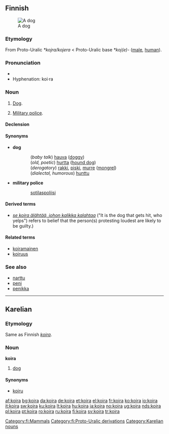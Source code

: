 {{wikipedia|lang=fi}}
==Finnish==
[[Image:CARMELO LEMON BEAGLE.jpg|thumb|A dog]]

===Etymology===
From Proto-Uralic ''*kojra/kojera'' < Proto-Uralic base ''*koj(e)-'' ([[male]], [[human]]).

===Pronunciation===
*{{IPA|lang=fi|/ˈkoirɑ/}}
*Hyphenation: koi·ra

===Noun===
{{fi-noun|koir|type=koira}}

# [[dog|Dog]].
# {{military slang|lang=fi}} [[military police|Military police]].

====Declension====
{{fi-decl-koira|koir}}

====Synonyms====
*'''dog'''
::(''baby talk'') [[hauva]] ([[doggy]])
::(''old, poetic'') [[hurtta]] ([[hound dog]])
::(''derogatory'') [[rakki]], [[piski]], [[murre]] ([[mongrel]])
::(''dialectal, humorous'') [[hunttu]]
*'''military police'''
::[[sotilaspoliisi]]

====Derived terms====
*''[[se koira älähtää, johon kalikka kalahtaa]]'' ("It is the dog that gets hit, who yelps") refers to belief that the person(s) protesting loudest are likely to be guilty.)

====Related terms====
*[[koiramainen]]
*[[koiruus]]

===See also===
*[[narttu]]
*[[peni]]
*[[penikka]]

[[Category:fi:Mammals]]
[[Category:fi:Proto-Uralic derivations]]

----

==Karelian==

===Etymology===
Same as Finnish ''[[koira#Finnish|koira]]''.

===Noun===
'''koira'''

# [[dog]]

====Synonyms====
*[[koiru]]

[[Category:Karelian nouns]]

[[af:koira]]
[[bg:koira]]
[[da:koira]]
[[de:koira]]
[[et:koira]]
[[el:koira]]
[[fr:koira]]
[[ko:koira]]
[[io:koira]]
[[it:koira]]
[[sw:koira]]
[[ku:koira]]
[[lt:koira]]
[[hu:koira]]
[[ja:koira]]
[[no:koira]]
[[ug:koira]]
[[nds:koira]]
[[pl:koira]]
[[pt:koira]]
[[ro:koira]]
[[ru:koira]]
[[fi:koira]]
[[sv:koira]]
[[tr:koira]]